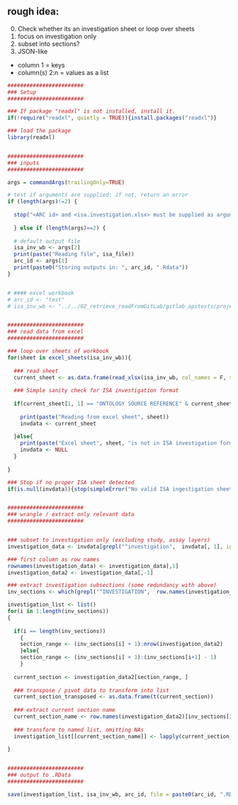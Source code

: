
## rough idea: 

0. Check whether its an investigation sheet or loop over sheets
1. focus on investigation only
2. subset into sections?
3. JSON-like
  - column 1 = keys
  - column(s) 2:n = values as a list


```r

########################
### Setup
########################

### If package "readxl" is not installed, install it.
if(!require("readxl", quietly = TRUE)){install.packages("readxl")}

### load the package
library(readxl)


########################
### inputs
########################

args = commandArgs(trailingOnly=TRUE)

# test if arguments are supplied: if not, return an error
if (length(args)!=2) {
  
  stop("<ARC id> and <isa.investigation.xlsx> must be supplied as arguments", call.=FALSE)
  
  } else if (length(args)==2) {
  
  # default output file
  isa_inv_wb <- args[2] 
  print(paste("Reading file", isa_file))
  arc_id <- args[1]
  print(paste0("Storing outputs in: ", arc_id, ".Rdata"))
}


# #### excel workbook
# arc_id <- "test"
# isa_inv_wb <- "../../02_retrieve_readFromGitLab/gitlab_apitests/project_isaInvestigation.xlsx"


########################
### read data from excel
########################

### loop over sheets of workbook
for(sheet in excel_sheets(isa_inv_wb)){
  
  ### read sheet
  current_sheet <- as.data.frame(read_xlsx(isa_inv_wb, col_names = F, sheet = sheet))
  
  ### Simple sanity check for ISA investigation format
  
  if(current_sheet[1, 1] == "ONTOLOGY SOURCE REFERENCE" & current_sheet[2, 1] == "Term Source Name"){
    
    print(paste("Reading from excel sheet", sheet))
    invdata <- current_sheet
    
  }else{
    print(paste("Excel sheet", sheet, "is not in ISA investigation format"))
    invdata <- NULL
  }
  
}

### Stop if no proper ISA sheet detected
if(is.null(invdata)){stop(simpleError("No valid ISA ingestigation sheet detected"))}


########################
### wrangle / extract only relevant data
########################


### subset to investigation only (excluding study, assay layers)
investigation_data <- invdata[grepl("^investigation",  invdata[, 1], ignore.case = T), ]

### first column as row names
rownames(investigation_data) <- investigation_data[,1]
investigation_data2 <- investigation_data[,-1]

### extract investigation subsections (some redundancy with above)
inv_sections <- which(grepl("^INVESTIGATION",  row.names(investigation_data2), ignore.case = F))

investigation_list <- list()
for(i in 1:length(inv_sections))
{
  
  if(i == length(inv_sections))
    {
    section_range <- (inv_sections[i] + 1):nrow(investigation_data2)
    }else{
    section_range <- (inv_sections[i] + 1):(inv_sections[i+1] - 1)  
    }
  
  current_section <- investigation_data2[section_range, ]
  
  ### transpose / pivot data to transform into list
  current_section_transposed <- as.data.frame(t(current_section))
  
  ### extract current section name
  current_section_name <- row.names(investigation_data2)[inv_sections[i]]
  
  ### transform to named list, omitting NAs
  investigation_list[[current_section_name]] <- lapply(current_section_transposed, function(v){v[!is.na(v)]})
  
}


########################
### output to .RData
########################

save(investigation_list, isa_inv_wb, arc_id, file = paste0(arc_id, ".RData"))

```




